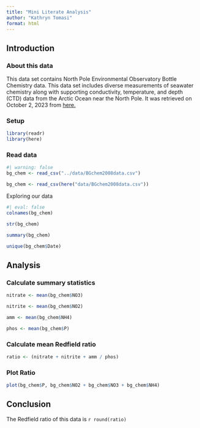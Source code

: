```yaml
---
title: "Mini Literate Analysis"
author: "Kathryn Tomasi"
format: html
---
```


## Introduction

### About this data

This data set contains North Pole Environmental Observatory Bottle Chemistry data. This data set includes diverse measurements of seawater chemistry along with supporting conductivity, temperature, and depth (CTD) data from the Arctic Ocean near the North Pole. It was retrieved on October 2, 2023 from [here.](https://arcticdata.io/catalog/view/doi:10.18739/A25T3FZ8X)


### Setup

```r
library(readr)
library(here)
```


### Read data

```r
#| warning: false
bg_chem <- read_csv("../data/BGchem2008data.csv")

bg_chem <- read_csv(here("data/BGchem2008data.csv"))
```

Exploring our data

```r
#| eval: false
colnames(bg_chem)
```
```r
str(bg_chem)
```
```r
summary(bg_chem)
```
```r
unique(bg_chem$Date)
```


## Analysis
### Calculate summary statistics

```r
nitrate <- mean(bg_chem$NO3)

nitrite <- mean(bg_chem$NO2)

amm <- mean(bg_chem$NH4)

phos <- mean(bg_chem$P)
```


### Calculate mean Redfield ratio

```r
ratio <- (nitrate + nitrite + amm / phos)
```

### Plot Ratio

```r
plot(bg_chem$P, bg_chem$NO2 + bg_chem$NO3 + bg_chem$NH4)
```


## Conclusion

The Redfield ratio of this data is `r round(ratio)`
